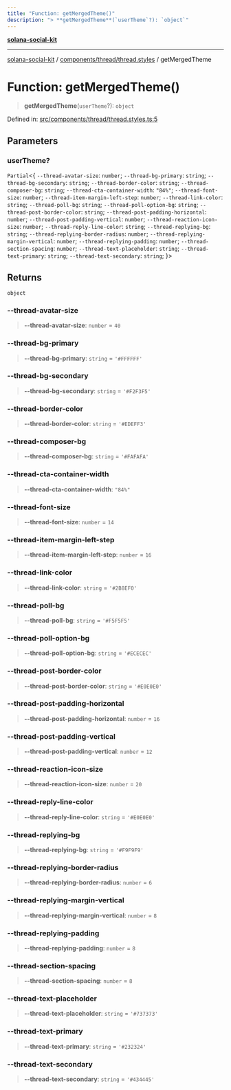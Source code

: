 ```yaml
---
title: "Function: getMergedTheme()"
description: "> **getMergedTheme**(`userTheme`?): `object`"
---
```


[**solana-social-kit**](../../../../README.mdx)

***

[solana-social-kit](../../../../README.mdx) / [components/thread/thread.styles](../README.mdx) / getMergedTheme

# Function: getMergedTheme()

> **getMergedTheme**(`userTheme`?): `object`

Defined in: [src/components/thread/thread.styles.ts:5](https://github.com/SendArcade/solana-social-starter/blob/03568260ca96ed63f77049843c721de1cb011893/src/components/thread/thread.styles.ts#L5)

## Parameters

### userTheme?

`Partial`\<\{ `--thread-avatar-size`: `number`; `--thread-bg-primary`: `string`; `--thread-bg-secondary`: `string`; `--thread-border-color`: `string`; `--thread-composer-bg`: `string`; `--thread-cta-container-width`: `"84%"`; `--thread-font-size`: `number`; `--thread-item-margin-left-step`: `number`; `--thread-link-color`: `string`; `--thread-poll-bg`: `string`; `--thread-poll-option-bg`: `string`; `--thread-post-border-color`: `string`; `--thread-post-padding-horizontal`: `number`; `--thread-post-padding-vertical`: `number`; `--thread-reaction-icon-size`: `number`; `--thread-reply-line-color`: `string`; `--thread-replying-bg`: `string`; `--thread-replying-border-radius`: `number`; `--thread-replying-margin-vertical`: `number`; `--thread-replying-padding`: `number`; `--thread-section-spacing`: `number`; `--thread-text-placeholder`: `string`; `--thread-text-primary`: `string`; `--thread-text-secondary`: `string`; \}\>

## Returns

`object`

### --thread-avatar-size

> **--thread-avatar-size**: `number` = `40`

### --thread-bg-primary

> **--thread-bg-primary**: `string` = `'#FFFFFF'`

### --thread-bg-secondary

> **--thread-bg-secondary**: `string` = `'#F2F3F5'`

### --thread-border-color

> **--thread-border-color**: `string` = `'#EDEFF3'`

### --thread-composer-bg

> **--thread-composer-bg**: `string` = `'#FAFAFA'`

### --thread-cta-container-width

> **--thread-cta-container-width**: `"84%"`

### --thread-font-size

> **--thread-font-size**: `number` = `14`

### --thread-item-margin-left-step

> **--thread-item-margin-left-step**: `number` = `16`

### --thread-link-color

> **--thread-link-color**: `string` = `'#2B8EF0'`

### --thread-poll-bg

> **--thread-poll-bg**: `string` = `'#F5F5F5'`

### --thread-poll-option-bg

> **--thread-poll-option-bg**: `string` = `'#ECECEC'`

### --thread-post-border-color

> **--thread-post-border-color**: `string` = `'#E0E0E0'`

### --thread-post-padding-horizontal

> **--thread-post-padding-horizontal**: `number` = `16`

### --thread-post-padding-vertical

> **--thread-post-padding-vertical**: `number` = `12`

### --thread-reaction-icon-size

> **--thread-reaction-icon-size**: `number` = `20`

### --thread-reply-line-color

> **--thread-reply-line-color**: `string` = `'#E0E0E0'`

### --thread-replying-bg

> **--thread-replying-bg**: `string` = `'#F9F9F9'`

### --thread-replying-border-radius

> **--thread-replying-border-radius**: `number` = `6`

### --thread-replying-margin-vertical

> **--thread-replying-margin-vertical**: `number` = `8`

### --thread-replying-padding

> **--thread-replying-padding**: `number` = `8`

### --thread-section-spacing

> **--thread-section-spacing**: `number` = `8`

### --thread-text-placeholder

> **--thread-text-placeholder**: `string` = `'#737373'`

### --thread-text-primary

> **--thread-text-primary**: `string` = `'#232324'`

### --thread-text-secondary

> **--thread-text-secondary**: `string` = `'#434445'`
